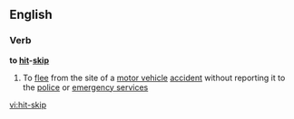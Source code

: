 ==English==
===Verb===
'''to [[hit]]-[[skip]]'''
# To [[flee]] from the site of a [[motor vehicle]] [[accident]] without reporting it to the [[police]] or [[emergency service]]s

[[vi:hit-skip]]